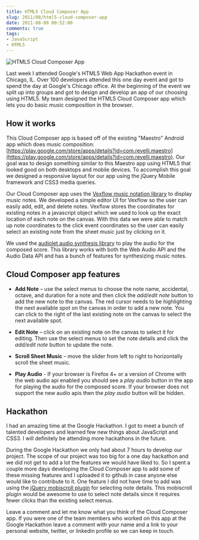 ```yaml
---
title: HTML5 Cloud Composer App
slug: 2011/08/html5-cloud-composer-app
date: 2011-08-08 00:52:00
comments: true
tags:
- JavaScript
- HTML5
---
```



![HTML5 Cloud Composer App](cloud_composer_screenshot.jpg)

Last week I attended Google's HTML5 Web App Hackathon event in Chicago, IL. Over 100 developers attended this one day event and got to spend the day at Google's Chicago office. At the beginning of the event we split up into groups and got to design and develop an app of our choosing using HTML5. My team designed the HTML5 Cloud Composer app which lets you do basic music composition in the browser.

<DemoButtonGroup
  downloadLink="https://github.com/gregjopa/HTML5-Cloud-Composer"
  demoLink="https://www.gregjopa.com/HTML5-Cloud-Composer/"
/>

## How it works

This Cloud Composer app is based off of the existing "Maestro" Android app which does music composition: [https://play.google.com/store/apps/details?id=com.revelli.maestro](https://play.google.com/store/apps/details?id=com.revelli.maestro). Our goal was to design something similar to this Maestro app using HTML5 that looked good on both desktops and mobile devices. To accomplish this goal we designed a responsive layout for our app using the jQuery Mobile framework and CSS3 media queries.

Our Cloud Composer app uses the [Vexflow music notation library](http://www.vexflow.com/) to display music notes. We developed a simple editor UI for Vexflow so the user can easily add, edit, and delete notes. Vexflow stores the coordinates for existing notes in a javascript object which we used to look up the exact location of each note on the canvas. With this data we were able to match up note coordinates to the click event coordinates so the user can easily select an existing note from the sheet music just by clicking on it.

We used the [audiolet audio synthesis library](https://github.com/oampo/Audiolet) to play the audio for the composed score. This library works with both the Web Audio API and the Audio Data API and has a bunch of features for synthesizing music notes.

## Cloud Composer app features

* __Add Note__ – use the select menus to choose the note name, accidental, octave, and duration for a note and then click the <em>add/edit note</em> button to add the new note to the canvas. The red cursor needs to be highlighting the next available spot on the canvas in order to add a new note. You can click to the right of the last existing note on the canvas to select the next available spot.

* __Edit Note__ – click on an existing note on the canvas to select it for editing. Then use the select menus to set the note details and click the _add/edit note_ button to update the note.

* __Scroll Sheet Music__ – move the slider from left to right to horizontally scroll the sheet music.

* __Play Audio__ - If your browser is Firefox 4+ or a version of Chrome with the web audio api enabled you should see a <em>play audio</em> button in the app for playing the audio for the composed score. If your browser does not support the new audio apis then the _play audio_ button will be hidden.

## Hackathon

I had an amazing time at the Google Hackathon. I got to meet a bunch of talented developers and learned few new things about JavaScript and CSS3. I will definitely be attending more hackathons in the future.

During the Google Hackathon we only had about 7 hours to develop our project. The scope of our project was too big for a one day hackathon and we did not get to add a lot the features we would have liked to. So I spent a couple more days developing the Cloud Composer app to add some of these missing features and I uploaded it to github in case anyone else would like to contribute to it. One feature I did not have time to add was using the [jQuery mobiscroll plugin](https://code.google.com/archive/p/mobiscroll/) for selecting note details. This mobiscroll plugin would be awesome to use to select note details since it requires fewer clicks than the existing select menus.

Leave a comment and let me know what you think of the Cloud Composer app. If you were one of the team members who worked on this app at the Google Hackathon leave a comment with your name and a link to your personal website, twitter, or linkedin profile so we can keep in touch.
